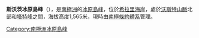 {{coord|78|39|S|160|0|E|display=title}}

'''斯沃茨冰原島峰'''（{{lang-en|Swartz Nunataks}}），是[[南極洲|南極洲]]的[[冰原島峰|冰原島峰]]，位於[[希拉里海岸|希拉里海岸]]，處於[[沃斯特山脈|沃斯特山脈]]北部和[[塔特峰|塔特峰]]之間，海拔高度1,565米，現時由[[南極條約體系|南極條約體系]]管理。

{{Antarctica-geo-stub}}
[[Category:南極洲冰原島峰|Category:南極洲冰原島峰]]